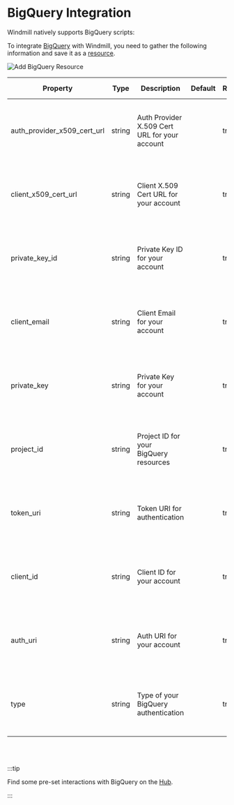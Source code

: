 
# BigQuery Integration

Windmill natively supports BigQuery scripts:

<div class="grid grid-cols-2 gap-6 mb-4">
	<DocCard
		title="SQL (PostgreSQL, MySQL, BigQuery, Snowflake) Quickstart"
		description="Learn how to build your first script in PostgreSQL, MySQL, BigQuery, Snowflake."
		href="/docs/getting_started/scripts_quickstart/sql"
	/>
</div>

To integrate [BigQuery](https://cloud.google.com/bigquery) with Windmill, you need to gather the following information and save it as a [resource](../core_concepts/3_resources_and_types/index.mdx).

![Add BigQuery Resource](../assets/integrations/add-bigquery.png)

| Property                 | Type   | Description                                    | Default | Required | Where to Find                                            |
| ------------------------ | ------ | ---------------------------------------------- | ------- | -------- | -------------------------------------------------------- |
| auth_provider_x509_cert_url | string | Auth Provider X.509 Cert URL for your account |         | true     | Google Cloud Console > IAM & Admin > Service Accounts |
| client_x509_cert_url     | string | Client X.509 Cert URL for your account         |         | true     | Google Cloud Console > IAM & Admin > Service Accounts |
| private_key_id           | string | Private Key ID for your account                |         | true     | Google Cloud Console > IAM & Admin > Service Accounts |
| client_email             | string | Client Email for your account                  |         | true     | Google Cloud Console > IAM & Admin > Service Accounts |
| private_key              | string | Private Key for your account                   |         | true     | Google Cloud Console > IAM & Admin > Service Accounts |
| project_id               | string | Project ID for your BigQuery resources         |         | true     | Google Cloud Console > IAM & Admin > Project info     |
| token_uri                | string | Token URI for authentication                    |         | true     | Google Cloud Console > IAM & Admin > Service Accounts |
| client_id                | string | Client ID for your account                     |         | true     | Google Cloud Console > IAM & Admin > Service Accounts |
| auth_uri                 | string | Auth URI for your account                      |         | true     | Google Cloud Console > IAM & Admin > Service Accounts |
| type                     | string | Type of your BigQuery authentication            |         | true     | Google Cloud Console > IAM & Admin > Service Accounts |

<br/><br/>

:::tip

Find some pre-set interactions with BigQuery on the [Hub](https://hub.windmill.dev/integrations/bigquery).

:::